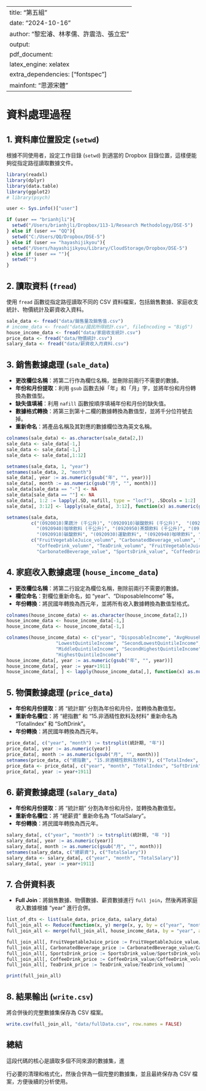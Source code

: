 
---
title: "第五組"
date: "2024-10-16"
author: "黎宏濬、林孝儒、許震浩、張立宏"
output:
  pdf_document:
    latex_engine: xelatex
    extra_dependencies: ["fontspec"]
mainfont: "思源宋體"
---

# 資料處理過程

## 1. 資料庫位置設定 (`setwd`)
根據不同使用者，設定工作目錄 (`setwd`) 到適當的 Dropbox 目錄位置，這樣便能夠從指定路徑讀取數據文件。

```r
library(readxl)
library(dplyr)
library(data.table)
library(ggplot2)
# library(psych)

user <- Sys.info()["user"]

if (user == "brianhjli"){
  setwd("/Users/brianhjli/Dropbox/113-1/Research Methodology/DSE-5")
} else if (user == "QQ"){
  setwd("C:/Users/QQ/Dropbox/DSE-5")
} else if (user == "hayashijikyou"){
  setwd("/Users/hayashijikyou/Library/CloudStorage/Dropbox/DSE-5")
} else if (user == ""){
  setwd("")
}
```

## 2. 讀取資料 (`fread`)
使用 `fread` 函數從指定路徑讀取不同的 CSV 資料檔案，包括銷售數據、家庭收支統計、物價統計及薪資收入資料。

```r
sale_data <- fread("data/銷售量及銷售值.csv") 
# income_data <- fread("data/國民所得統計.csv", fileEncoding = "Big5") 
house_income_data <- fread("data/家庭收支統計.csv") 
price_data <- fread("data/物價統計.csv") 
salary_data <- fread("data/薪資收入月資料.csv") 
```

## 3. 銷售數據處理 (`sale_data`)

- **更改欄位名稱**：將第二行作為欄位名稱，並刪除前兩行不需要的數據。
- **年份和月份提取**：利用 `gsub` 函數去掉「年」和「月」字，並將年份和月份轉換為數值型。
- **缺失值填補**：利用 `nafill` 函數按順序填補年份和月份的缺失值。
- **數據格式轉換**：將第三到第十二欄的數據轉換為數值型，並將千分位符號去掉。
- **重新命名**：將產品名稱及其對應的數據欄位改為英文名稱。

```r
colnames(sale_data) <- as.character(sale_data[2,])
sale_data <- sale_data[-1,]
sale_data <- sale_data[-1,]
sale_data <- sale_data[,1:12]

setnames(sale_data, 1, "year")
setnames(sale_data, 2, "month")
sale_data[, year := as.numeric(gsub("年", "", year))]
sale_data[, month := as.numeric(gsub("月", "", month))]
sale_data[sale_data == "-"] <- NA
sale_data[sale_data == ""] <- NA
sale_data[, 1:2 := lapply(.SD, nafill, type = "locf"), .SDcols = 1:2]
sale_data[, 3:12] <- lapply(sale_data[, 3:12], function(x) as.numeric(gsub(",", "", x)))

setnames(sale_data, 
         c("(0920010)果蔬汁 (千公升)", "(0920910)碳酸飲料 (千公升)",  "(0920930)運動飲料 (千公升)", 
           "(0920940)咖啡飲料 (千公升)", "(0920950)茶類飲料 (千公升)", "(0920010)果蔬汁", 
           "(0920910)碳酸飲料", "(0920930)運動飲料", "(0920940)咖啡飲料", "(0920950)茶類飲料"),
         c("FruitVegetableJuice_volumn", "CarbonatedBeverage_volumn", "SportsDrink_volumn", 
           "CoffeeDrink_volumn", "TeaDrink_volumn", "FruitVegetableJuice_value", 
           "CarbonatedBeverage_value", "SportsDrink_value", "CoffeeDrink_value", "TeaDrink_value"))
```

## 4. 家庭收入數據處理 (`house_income_data`)

- **更改欄位名稱**：將第二行設定為欄位名稱，刪除前兩行不需要的數據。
- **欄位命名**：對欄位重新命名，如 "year"、"DisposableIncome" 等。
- **年份轉換**：將民國年轉換為西元年，並將所有收入數據轉換為數值型格式。

```r
colnames(house_income_data) <- as.character(house_income_data[2,])
house_income_data <- house_income_data[-1,]
house_income_data <- house_income_data[-1,]

colnames(house_income_data) <- c("year", "DisposableIncome", "AvgHouseholdDisposableIncome", 
                  "LowestQuintileIncome", "SecondLowestQuintileIncome", 
                  "MiddleQuintileIncome", "SecondHighestQuintileIncome", 
                  "HighestQuintileIncome")
house_income_data[, year := as.numeric(gsub("年", "", year))]
house_income_data[, year := year+1911]
house_income_data[, ] <- lapply(house_income_data[,], function(x) as.numeric(gsub(",", "", x)))
```

## 5. 物價數據處理 (`price_data`)

- **年份和月份提取**：將 "統計期" 分割為年份和月份，並轉換為數值型。
- **重新命名欄位**：將 "總指數" 和 "15.非酒精性飲料及材料" 重新命名為 "TotalIndex" 和 "SoftDrink"。
- **年份轉換**：將民國年轉換為西元年。

```r
price_data[, c("year", "month") := tstrsplit(統計期, "年")]
price_data[, year := as.numeric(year)]
price_data[, month := as.numeric(gsub("月", "", month))]
setnames(price_data, c("總指數", "15.非酒精性飲料及材料"), c("TotalIndex", "SoftDrink") )
price_data <- price_data[, c("year", "month", "TotalIndex", "SoftDrink")]
price_data[, year := year+1911]
```

## 6. 薪資數據處理 (`salary_data`)

- **年份和月份提取**：將 "統計期" 分割為年份和月份，並轉換為數值型。
- **重新命名欄位**：將 "總薪資" 重新命名為 "TotalSalary"。
- **年份轉換**：將民國年轉換為西元年。

```r
salary_data[, c("year", "month") := tstrsplit(統計期, "年 ")]
salary_data[, year := as.numeric(year)]
salary_data[, month := as.numeric(gsub("月", "", month))]
setnames(salary_data, c("總薪資"), c("TotalSalary"))
salary_data <- salary_data[, c("year", "month", "TotalSalary")]
salary_data[, year := year+1911]
```

## 7. 合併資料表

- **Full Join**：將銷售數據、物價數據、薪資數據進行 `full join`，然後再將家庭收入數據根據 "year" 進行合併。

```r
list_of_dts <- list(sale_data, price_data, salary_data)
full_join_all <- Reduce(function(x, y) merge(x, y, by = c("year", "month"), all = TRUE), list_of_dts)
full_join_all <- merge(full_join_all, house_income_data, by = "year", all = TRUE)

full_join_all[, FruitVegetableJuice_price := FruitVegetableJuice_value/FruitVegetableJuice_volumn] 
full_join_all[, CarbonatedBeverage_price := CarbonatedBeverage_value/CarbonatedBeverage_volumn] 
full_join_all[, SportsDrink_price := SportsDrink_value/SportsDrink_volumn] 
full_join_all[, CoffeeDrink_price := CoffeeDrink_value/CoffeeDrink_volumn] 
full_join_all[, TeaDrink_price := TeaDrink_value/TeaDrink_volumn]

print(full_join_all)
```

## 8. 結果輸出 (`write.csv`)

將合併後的完整數據集保存為 CSV 檔案。

```r
write.csv(full_join_all, "data/fullData.csv", row.names = FALSE)
```

## 總結

這段代碼的核心是讀取多個不同來源的數據集，進

行必要的清理和格式化，然後合併為一個完整的數據集，並且最終保存為 CSV 檔案，方便後續的分析使用。
